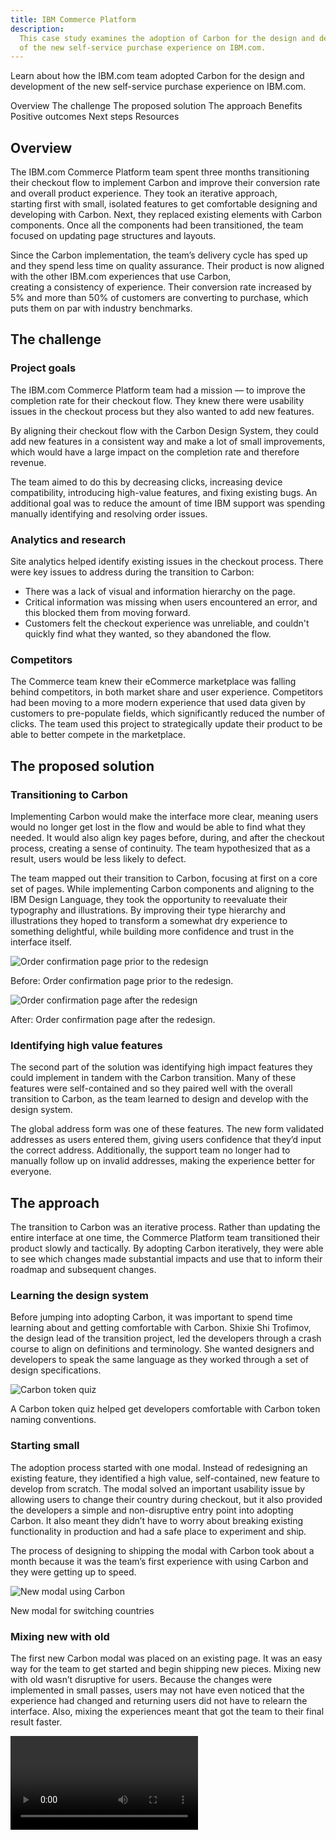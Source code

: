 ```yaml
---
title: IBM Commerce Platform
description:
  This case study examines the adoption of Carbon for the design and development
  of the new self-service purchase experience on IBM.com.
---
```


<PageDescription>

Learn about how the IBM.com team adopted Carbon for the design and development
of the new self-service purchase experience on IBM.com.

</PageDescription>

<AnchorLinks>

<AnchorLink>Overview</AnchorLink>
<AnchorLink>The challenge</AnchorLink>
<AnchorLink>The proposed solution</AnchorLink>
<AnchorLink>The approach</AnchorLink>
<AnchorLink>Benefits</AnchorLink>
<AnchorLink>Positive outcomes</AnchorLink>
<AnchorLink>Next steps</AnchorLink>
<AnchorLink>Resources</AnchorLink>

</AnchorLinks>

## Overview

The IBM.com Commerce Platform team spent three months transitioning their
checkout flow to implement Carbon and improve their conversion rate and overall
product experience. They took an iterative approach, starting first with small,
isolated features to get comfortable designing and developing with Carbon. Next,
they replaced existing elements with Carbon components. Once all the components
had been transitioned, the team focused on updating page structures and layouts.

Since the Carbon implementation, the team’s delivery cycle has sped up and
they spend less time on quality assurance. Their product is now aligned with the
other IBM.com experiences that use Carbon, creating a consistency of experience.
Their conversion rate increased by 5% and more than 50% of customers are
converting to purchase, which puts them on par with industry benchmarks.

## The challenge

### Project goals

The IBM.com Commerce Platform team had a mission — to improve the completion
rate for their checkout flow. They knew there were usability issues in the
checkout process but they also wanted to add new features.

By aligning their checkout flow with the Carbon Design System, they could add
new features in a consistent way and make a lot of small improvements, which
would have a large impact on the completion rate and therefore revenue.

The team aimed to do this by decreasing clicks, increasing device compatibility,
introducing high-value features, and fixing existing bugs. An additional goal
was to reduce the amount of time IBM support was spending manually identifying
and resolving order issues.

### Analytics and research

Site analytics helped identify existing issues in the checkout process. There
were key issues to address during the transition to Carbon:

- There was a lack of visual and information hierarchy on the page.
- Critical information was missing when users encountered an error, and this
  blocked them from moving forward.
- Customers felt the checkout experience was unreliable, and couldn't quickly
  find what they wanted, so they abandoned the flow.

### Competitors

The Commerce team knew their eCommerce marketplace was falling behind
competitors, in both market share and user experience. Competitors had been
moving to a more modern experience that used data given by customers to
pre-populate fields, which significantly reduced the number of clicks. The team
used this project to strategically update their product to be able to better
compete in the marketplace.

## The proposed solution

### Transitioning to Carbon

Implementing Carbon would make the interface more clear, meaning users would no
longer get lost in the flow and would be able to find what they needed. It would
also align key pages before, during, and after the checkout process, creating a
sense of continuity. The team hypothesized that as a result, users would be less
likely to defect.

The team mapped out their transition to Carbon, focusing at first on a core set
of pages. While implementing Carbon components and aligning to the IBM Design
Language, they took the opportunity to reevaluate their typography and
illustrations. By improving their type hierarchy and illustrations they hoped to
transform a somewhat dry experience to something delightful, while building more
confidence and trust in the interface itself.

<Row>
<Column colLg={6}>

![Order confirmation page prior to the redesign](images/checkout-before.png)

<Caption>
  <span class="cds--type-semibold">Before:</span> Order confirmation page prior
  to the redesign.
</Caption>

</Column>

<Column colLg={6}>

![Order confirmation page after the redesign](images/checkout-after.png)

<Caption>
  <span class="cds--type-semibold">After:</span> Order confirmation page after
  the redesign.
</Caption>

</Column>
</Row>

### Identifying high value features

The second part of the solution was identifying high impact features they could
implement in tandem with the Carbon transition. Many of these features were
self-contained and so they paired well with the overall transition to Carbon, as
the team learned to design and develop with the design system.

The global address form was one of these features. The new form validated
addresses as users entered them, giving users confidence that they’d input the
correct address. Additionally, the support team no longer had to manually follow
up on invalid addresses, making the experience better for everyone.

## The approach

The transition to Carbon was an iterative process. Rather than updating the
entire interface at one time, the Commerce Platform team transitioned their
product slowly and tactically. By adopting Carbon iteratively, they were able to
see which changes made substantial impacts and use that to inform their roadmap
and subsequent changes.

### Learning the design system

Before jumping into adopting Carbon, it was important to spend time learning
about and getting comfortable with Carbon. Shixie Shi Trofimov, the design lead
of the transition project, led the developers through a crash course to align on
definitions and terminology. She wanted designers and developers to speak the
same language as they worked through a set of design specifications.

<Row>
<Column colLg={8}>

![Carbon token quiz](images/token-quiz.png)

<Caption>
  A Carbon token quiz helped get developers comfortable with Carbon token naming
  conventions.
</Caption>

</Column>
</Row>

### Starting small

The adoption process started with one modal. Instead of redesigning an existing
feature, they identified a high value, self-contained, new feature to develop
from scratch. The modal solved an important usability issue by allowing users to
change their country during checkout, but it also provided the developers a
simple and non-disruptive entry point into adopting Carbon. It also meant they
didn’t have to worry about breaking existing functionality in production and had
a safe place to experiment and ship.

The process of designing to shipping the modal with Carbon took about a month
because it was the team’s first experience with using Carbon and they were
getting up to speed.

<Row>
<Column colLg={8}>

![New modal using Carbon](images/carbon-modal.png)

<Caption>New modal for switching countries</Caption>

</Column>
</Row>

### Mixing new with old

The first new Carbon modal was placed on an existing page. It was an easy way
for the team to get started and begin shipping new pieces. Mixing new with old
wasn’t disruptive for users. Because the changes were implemented in small
passes, users may not have even noticed that the experience had changed and
returning users did not have to relearn the interface. Also, mixing the
experiences meant that got the team to their final result faster.

<Video vimeoId="488148768" />
<Caption>New modal sitting on the original page</Caption>

### Iterating, iterating, iterating

Rather than updating all of the pages at once, the team took an iterative
approach. By starting with fresh features that integrated with the old
interface, the team could ship pieces iteratively.

The first stage involved switching individual components to their Carbon
version, starting with input fields then buttons. After transitioning the
individual components, the page structure and layout was updated.

With this approach, the Commerce team was able to refresh their product’s
experience, set the stage for larger future changes, and complete the project in
only three months.

<Row>
<Column colLg={12}>

![Checkout screen in January 2020, April 2020, and the future design](images/iterate.png)

<Caption>
  From left to right: The checkout screen in January 2020 before the transition,
  in April 2020 after the transition, and the future design.
</Caption>

</Column>
</Row>

## Benefits

There have been several benefits from the transition to Carbon for both the
Commerce team's own workflow and process, and the user experience. The team
especially found value in the impact of their delivery speed and need for
quality assurance.

### Faster delivery

The entire process for implementing Carbon took only three months and since the
transition, the team’s development cycle has sped up. By using Carbon, the
developers are placing pre-built components and can therefore focus on more
important issues instead of taking the time to build out each element and
component.

<Row>
<Column colLg={6}>

![Order confirmation page design](images/delivery.png)

<Caption>
  <span class="cds--type-semibold">Before:</span> The order confirmation screen
  design that was handed off to developers.
</Caption>

</Column>

<Column colLg={6}>

![Order confirmation page in production](images/in-prod.png)

<Caption>
  <span class="cds--type-semibold">After:</span> The order confirmation screen
  in production at the end of the sprint.
</Caption>

</Column>
</Row>

### Minimal quality assurance testing

Once the team had been fully onboarded to Carbon, delivery required only minimal
quality assurance testing because they were using components straight out of the
box.

### Continuity in user experience

The project vastly improved the continuity in user experience with other IBM
touchpoints, including Support and My IBM. These experiences now feel continuous
and intuitive for users.

Within the Commerce Platform flow, pages are also unified and organized in the
same way, providing familiarity and a feeling of dependability.

<Row>
<Column colLg={8}>

![Product configuration page](images/continuity-1.png)

</Column>
</Row>

<Row>
<Column colLg={8}>

![Checkout page](images/continuity-2.png)

</Column>
</Row>

<Row>
<Column colLg={8}>

![Order confirmation page](images/continuity-3.png)

</Column>
</Row>

<Row>
<Column colLg={8}>

![Profile page](images/continuity-4.png)

<Caption>
  From top to bottom: Product configuration, Checkout, Confirmation, and
  Profile. These pages illustrate the continuity in experience gained by using
  Carbon for IBM.com.
</Caption>

</Column>
</Row>

## Positive outcomes

After the Carbon transition, more than 50% of customers are converting to
purchase, which is on par with industry benchmarks. The conversion rate was
raised by 5% which has led to a large increase in orders and revenue.

## Next steps

The Commerce Team is currently working on improvements experience of their
configuration page. The next round of visual design improvements will focus on
better aligning their interface with the
[Carbon for IBM.com](https://www.ibm.com/standards/web/carbon-for-ibm-dotcom//)
style models.

## Resources

<Row className="resource-card-group">
<Column colLg={4} colMd={4} noGutterSm>
  <ResourceCard
    subTitle="Carbon for IBM.com"
    href="https://www.ibm.com/standards/web/carbon-for-ibm-dotcom/"
    >

![Bee icon](images/bee.svg)

  </ResourceCard>

</Column>
</Row>
